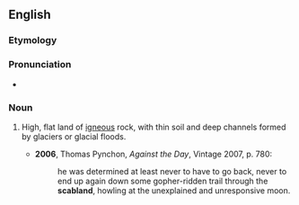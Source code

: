 ==English==

===Etymology===
{{compound|scab|land|lang=en}}

===Pronunciation===
* {{IPA|/ˈskæblænd/|lang=en}}

===Noun===
{{en-noun}}

# {{lb|en|US|geography}} High, flat land of [[igneous]] rock, with thin soil and deep channels formed by glaciers or glacial floods.
#* '''2006''', Thomas Pynchon, ''Against the Day'', Vintage 2007, p. 780:
#*: he was determined at least never to have to go back, never to end up again down some gopher-ridden trail through the '''scabland''', howling at the unexplained and unresponsive moon.
